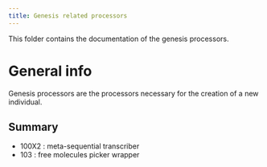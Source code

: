 ```yaml
---
title: Genesis related processors
---
```


This folder contains the documentation of the genesis processors.


# General info

Genesis processors are the processors necessary for the creation of a new individual.

## Summary

* 100X2 : meta-sequential transcriber
* 103 : free molecules picker wrapper
